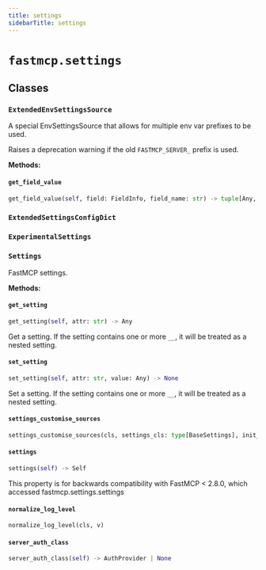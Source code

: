 ```yaml
---
title: settings
sidebarTitle: settings
---
```


# `fastmcp.settings`

## Classes

### `ExtendedEnvSettingsSource` <sup><a href="https://github.com/jlowin/fastmcp/blob/main/src/fastmcp/settings.py#L35" target="_blank"><Icon icon="github" style="width: 14px; height: 14px;" /></a></sup>


A special EnvSettingsSource that allows for multiple env var prefixes to be used.

Raises a deprecation warning if the old `FASTMCP_SERVER_` prefix is used.


**Methods:**

#### `get_field_value` <sup><a href="https://github.com/jlowin/fastmcp/blob/main/src/fastmcp/settings.py#L42" target="_blank"><Icon icon="github" style="width: 14px; height: 14px;" /></a></sup>

```python
get_field_value(self, field: FieldInfo, field_name: str) -> tuple[Any, str, bool]
```

### `ExtendedSettingsConfigDict` <sup><a href="https://github.com/jlowin/fastmcp/blob/main/src/fastmcp/settings.py#L62" target="_blank"><Icon icon="github" style="width: 14px; height: 14px;" /></a></sup>

### `ExperimentalSettings` <sup><a href="https://github.com/jlowin/fastmcp/blob/main/src/fastmcp/settings.py#L66" target="_blank"><Icon icon="github" style="width: 14px; height: 14px;" /></a></sup>

### `Settings` <sup><a href="https://github.com/jlowin/fastmcp/blob/main/src/fastmcp/settings.py#L85" target="_blank"><Icon icon="github" style="width: 14px; height: 14px;" /></a></sup>


FastMCP settings.


**Methods:**

#### `get_setting` <sup><a href="https://github.com/jlowin/fastmcp/blob/main/src/fastmcp/settings.py#L97" target="_blank"><Icon icon="github" style="width: 14px; height: 14px;" /></a></sup>

```python
get_setting(self, attr: str) -> Any
```

Get a setting. If the setting contains one or more `__`, it will be
treated as a nested setting.


#### `set_setting` <sup><a href="https://github.com/jlowin/fastmcp/blob/main/src/fastmcp/settings.py#L110" target="_blank"><Icon icon="github" style="width: 14px; height: 14px;" /></a></sup>

```python
set_setting(self, attr: str, value: Any) -> None
```

Set a setting. If the setting contains one or more `__`, it will be
treated as a nested setting.


#### `settings_customise_sources` <sup><a href="https://github.com/jlowin/fastmcp/blob/main/src/fastmcp/settings.py#L124" target="_blank"><Icon icon="github" style="width: 14px; height: 14px;" /></a></sup>

```python
settings_customise_sources(cls, settings_cls: type[BaseSettings], init_settings: PydanticBaseSettingsSource, env_settings: PydanticBaseSettingsSource, dotenv_settings: PydanticBaseSettingsSource, file_secret_settings: PydanticBaseSettingsSource) -> tuple[PydanticBaseSettingsSource, ...]
```

#### `settings` <sup><a href="https://github.com/jlowin/fastmcp/blob/main/src/fastmcp/settings.py#L142" target="_blank"><Icon icon="github" style="width: 14px; height: 14px;" /></a></sup>

```python
settings(self) -> Self
```

This property is for backwards compatibility with FastMCP < 2.8.0,
which accessed fastmcp.settings.settings


#### `normalize_log_level` <sup><a href="https://github.com/jlowin/fastmcp/blob/main/src/fastmcp/settings.py#L162" target="_blank"><Icon icon="github" style="width: 14px; height: 14px;" /></a></sup>

```python
normalize_log_level(cls, v)
```

#### `server_auth_class` <sup><a href="https://github.com/jlowin/fastmcp/blob/main/src/fastmcp/settings.py#L369" target="_blank"><Icon icon="github" style="width: 14px; height: 14px;" /></a></sup>

```python
server_auth_class(self) -> AuthProvider | None
```
